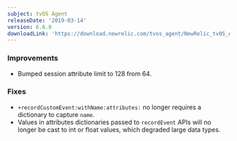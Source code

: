 ```yaml
---
subject: tvOS Agent
releaseDate: '2019-03-14'
version: 6.6.0
downloadLink: 'https://download.newrelic.com/tvos_agent/NewRelic_tvOS_Agent_6.6.0.zip'
---
```


### Improvements

* Bumped session attribute limit to 128 from 64.

### Fixes

* `+recordCustomEvent:withName:attributes:` no longer requires a dictionary to capture `name`.
* Values in attributes dictionaries passed to `recordEvent` APIs will no longer be cast to int or float values, which degraded large data types.
